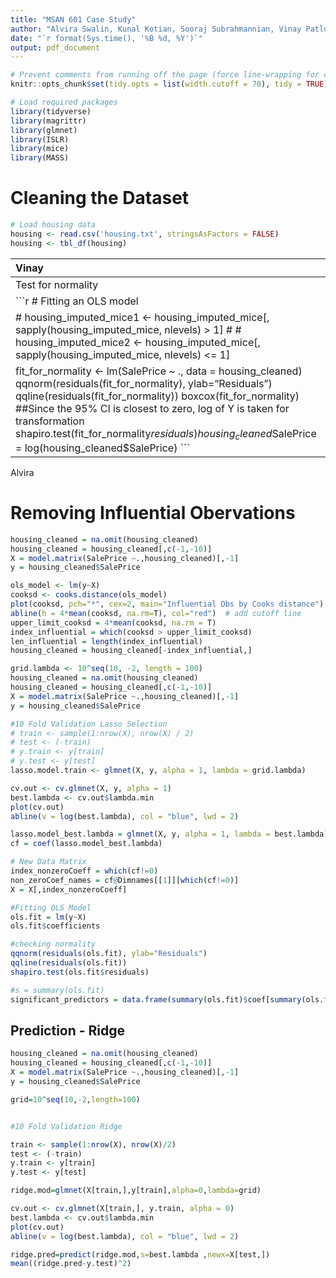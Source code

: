 ```yaml
---
title: "MSAN 601 Case Study"
author: "Alvira Swalin, Kunal Kotian, Sooraj Subrahmannian, Vinay Patlolla"
date: "`r format(Sys.time(), '%B %d, %Y')`"
output: pdf_document
---
```


```r
# Prevent comments from running off the page (force line-wrapping for comments)
knitr::opts_chunk$set(tidy.opts = list(width.cutoff = 70), tidy = TRUE)
```


```r
# Load required packages
library(tidyverse)
library(magrittr)
library(glmnet)
library(ISLR)
library(mice)
library(MASS)
```

# Cleaning the Dataset

```r
# Load housing data
housing <- read.csv('housing.txt', stringsAsFactors = FALSE)
housing <- tbl_df(housing)
```

-----------------------------------------------------------
Vinay


```r
na_count <- colSums(is.na(housing))/nrow(housing)
knitr::kable(sort(na_count[na_count > 0], decreasing = T), 
             caption = "Ratio of NAs before cleaning")
```

##Cleaning Data

```r
housing$Id <- NULL
housing$PoolQC[is.na(housing$PoolQC)] <- 'No Pool'
housing$Alley[is.na(housing$Alley)] <- 'No Alley'
housing$MiscFeature[is.na(housing$MiscFeature)] <- 'None'
housing$Fence[is.na(housing$Fence)] <- 'No Fence'
housing$FireplaceQu[is.na(housing$FireplaceQu)] <- 'No Fireplace'
#housing$LotFrontage[is.na(housing$LotFrontage)] <- 'No Lot'
housing$GarageType[is.na(housing$GarageType)] <- 'No Garage'
#housing$GarageYrBlt[is.na(housing$GarageYrBlt)] <- 'No Garage'
#housing$GarageFinish[is.na(housing$GarageFinish)] <- 'No Garage'
housing$GarageQual[is.na(housing$GarageQual)] <- 'No Garage'
housing$GarageCond[is.na(housing$GarageCond)] <- 'No Garage'
housing$BsmtExposure[is.na(housing$BsmtExposure)] <- 'No Basement'
housing$BsmtQual[is.na(housing$BsmtQual)] <- 'No Basement'
housing$BsmtCond[is.na(housing$BsmtCond)] <- 'No Basement'
housing$BsmtFinType1[is.na(housing$BsmtFinType1)] <- 'No Basement'
housing$BsmtFinType2[is.na(housing$BsmtFinType2)] <- 'No Basement'
housing$MasVnrType[is.na(housing$MasVnrType)] <- 'Missing Masonry Veneer'
housing$Electrical[is.na(housing$Electrical)] <- 'Missing Electrical'
```

```r
table(housing$Utilities)
```
```r
housing$Utilities <- NULL
```


```r
na_count <- colSums(is.na(housing))/nrow(housing)
knitr::kable(sort(na_count[na_count > 0], decreasing = T), 
             caption = "Ratio of NAs after cleaning")

```

```r
## Convert character columns to factors
housing_imputed <- as.data.frame(unclass(housing))
## Removing the data which has no year built
housing_imputed <- housing_imputed[!is.na(housing_imputed$GarageYrBlt), ]
## Im
housing_imputed_mice <- mice(housing_imputed, m=1, method='cart', printFlag=FALSE)
housing_imputed_mice <- mice::complete(housing_imputed_mice)
summary(housing_imputed$MasVnrArea[!is.na(housing_imputed$MasVnrArea)])
summary(housing_imputed_mice$MasVnrArea)
sd(housing_imputed$MasVnrArea[!is.na(housing_imputed$MasVnrArea)])
sd(housing_imputed_mice$MasVnrArea)

housing_cleaned = housing_imputed_mice
```

---------------------------------------------------------------------------
Test for normality

```r
# Fitting an OLS model


# housing_imputed_mice1 <- housing_imputed_mice[, sapply(housing_imputed_mice, nlevels) > 1]
# 
# housing_imputed_mice2 <- housing_imputed_mice[, sapply(housing_imputed_mice, nlevels) <= 1]

fit_for_normality <- lm(SalePrice ~ ., data = housing_cleaned)
qqnorm(residuals(fit_for_normality), ylab="Residuals")
qqline(residuals(fit_for_normality))
boxcox(fit_for_normality) ##Since the 95% CI is closest to zero, log of Y is taken for transformation
shapiro.test(fit_for_normality$residuals)
housing_cleaned$SalePrice = log(housing_cleaned$SalePrice)
```


-----------------------------------------------------------

Alvira

# Removing Influential Obervations
```r
housing_cleaned = na.omit(housing_cleaned)
housing_cleaned = housing_cleaned[,c(-1,-10)]
X = model.matrix(SalePrice ~.,housing_cleaned)[,-1]
y = housing_cleaned$SalePrice

ols_model <- lm(y~X)
cooksd <- cooks.distance(ols_model)
plot(cooksd, pch="*", cex=2, main="Influential Obs by Cooks distance")  # plot cook's distance
abline(h = 4*mean(cooksd, na.rm=T), col="red")  # add cutoff line
upper_limit_cooksd = 4*mean(cooksd, na.rm = T)
index_influential = which(cooksd > upper_limit_cooksd)
len_influential = length(index_influential)
housing_cleaned = housing_cleaned[-index_influential,]
```


```r
grid.lambda <- 10^seq(10, -2, length = 100)
housing_cleaned = na.omit(housing_cleaned)
housing_cleaned = housing_cleaned[,c(-1,-10)]
X = model.matrix(SalePrice ~.,housing_cleaned)[,-1]
y = housing_cleaned$SalePrice

#10 Fold Validation Lasso Selection
# train <- sample(1:nrow(X), nrow(X) / 2)
# test <- (-train)
# y.train <- y[train]
# y.test <- y[test]
lasso.model.train <- glmnet(X, y, alpha = 1, lambda = grid.lambda)

cv.out <- cv.glmnet(X, y, alpha = 1)
best.lambda <- cv.out$lambda.min
plot(cv.out)
abline(v = log(best.lambda), col = "blue", lwd = 2)

lasso.model_best.lambda = glmnet(X, y, alpha = 1, lambda = best.lambda)
cf = coef(lasso.model_best.lambda)

# New Data Matrix
index_nonzeroCoeff = which(cf!=0)
non_zeroCoef_names = cf@Dimnames[[1]][which(cf!=0)]
X = X[,index_nonzeroCoeff]    

#Fitting OLS Model
ols.fit = lm(y~X)
ols.fit$coefficients

#checking normality
qqnorm(residuals(ols.fit), ylab="Residuals")
qqline(residuals(ols.fit))
shapiro.test(ols.fit$residuals)

#s = summary(ols.fit)
significant_predictors = data.frame(summary(ols.fit)$coef[summary(ols.fit)$coef[,4] <= .05, 4])

```

## Prediction - Ridge
```r

housing_cleaned = na.omit(housing_cleaned)
housing_cleaned = housing_cleaned[,c(-1,-10)]
X = model.matrix(SalePrice ~.,housing_cleaned)[,-1]
y = housing_cleaned$SalePrice

grid=10^seq(10,-2,length=100)


#10 Fold Validation Ridge

train <- sample(1:nrow(X), nrow(X)/2)
test <- (-train)
y.train <- y[train]
y.test <- y[test]

ridge.mod=glmnet(X[train,],y[train],alpha=0,lambda=grid)

cv.out <- cv.glmnet(X[train,], y.train, alpha = 0)
best.lambda <- cv.out$lambda.min
plot(cv.out)
abline(v = log(best.lambda), col = "blue", lwd = 2)

ridge.pred=predict(ridge.mod,s=best.lambda ,newx=X[test,])
mean((ridge.pred-y.test)^2)

```






